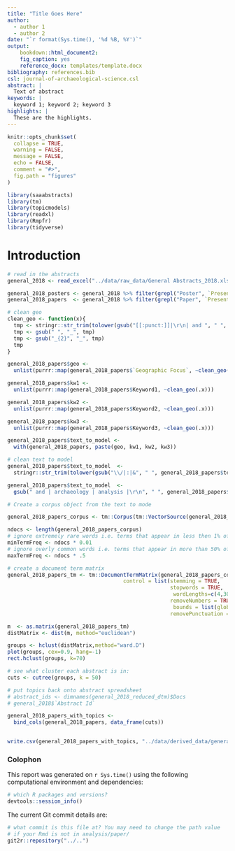 ```yaml
---
title: "Title Goes Here"
author:
  - author 1
  - author 2
date: "`r format(Sys.time(), '%d %B, %Y')`"
output: 
    bookdown::html_document2:
    fig_caption: yes
    reference_docx: templates/template.docx
bibliography: references.bib
csl: journal-of-archaeological-science.csl
abstract: |
  Text of abstract
keywords: |
  keyword 1; keyword 2; keyword 3
highlights: |
  These are the highlights. 
---
```



<!-- This is the format for text comments that will be ignored during renderings. Do not put R code in these comments because it will not be ignored. -->

```r
knitr::opts_chunk$set(
  collapse = TRUE,
  warning = FALSE,
  message = FALSE,
  echo = FALSE,
  comment = "#>",
  fig.path = "figures"
)

library(saaabstracts)
library(tm)
library(topicmodels)
library(readxl)
library(Rmpfr)
library(tidyverse)
```

# Introduction

```r
# read in the abstracts
general_2018 <- read_excel("../data/raw_data/General Abstracts_2018.xlsx")

general_2018_posters <- general_2018 %>% filter(grepl("Poster", `Presentation Format`))
general_2018_papers  <- general_2018 %>% filter(grepl("Paper", `Presentation Format`))

# clean geo
clean_geo <- function(x){
  tmp <- stringr::str_trim(tolower(gsub("[[:punct:]]|\r\n| and ", " ", x)))
  tmp <- gsub(" ", "_", tmp)
  tmp <- gsub("_{2}", "_", tmp)
  tmp
}

general_2018_papers$geo <- 
  unlist(purrr::map(general_2018_papers$`Geographic Focus`, ~clean_geo(.x)))

general_2018_papers$kw1 <- 
  unlist(purrr::map(general_2018_papers$Keyword1, ~clean_geo(.x)))

general_2018_papers$kw2 <- 
  unlist(purrr::map(general_2018_papers$Keyword2, ~clean_geo(.x)))

general_2018_papers$kw3 <- 
  unlist(purrr::map(general_2018_papers$Keyword3, ~clean_geo(.x)))

general_2018_papers$text_to_model <- 
  with(general_2018_papers, paste(geo, kw1, kw2, kw3))
```


```r
# clean text to model
general_2018_papers$text_to_model  <- 
  stringr::str_trim(tolower(gsub("\\/|:|&", " ", general_2018_papers$text_to_model)))

general_2018_papers$text_to_model  <- 
  gsub(" and | archaeology | analysis |\r\n", " ", general_2018_papers$text_to_model)

```

```r
# Create a corpus object from the text to mode

general_2018_papers_corpus <- tm::Corpus(tm::VectorSource(general_2018_papers$text_to_model ))

ndocs <- length(general_2018_papers_corpus)
# ignore extremely rare words i.e. terms that appear in less then 1% of the documents
minTermFreq <- ndocs * 0.01
# ignore overly common words i.e. terms that appear in more than 50% of the documents
maxTermFreq <- ndocs * .5

# create a document term matrix
general_2018_papers_tm <- tm::DocumentTermMatrix(general_2018_papers_corpus, 
                                     control = list(stemming = TRUE, 
                                                    stopwords = TRUE,
                                                     wordLengths=c(4,30),  
                                                    removeNumbers = TRUE, 
                                                     bounds = list(global = c(minTermFreq, maxTermFreq)),
                                                    removePunctuation = TRUE))
```


```r
m  <- as.matrix(general_2018_papers_tm)
distMatrix <- dist(m, method="euclidean")

groups <- hclust(distMatrix,method="ward.D")
plot(groups, cex=0.9, hang=-1)
rect.hclust(groups, k=70)

# see what cluster each abstract is in:
cuts <- cutree(groups, k = 50)
```



```r
# put topics back onto abstract spreadsheet
# abstract_ids <- dimnames(general_2018_reduced_dtm)$Docs
# general_2018$`Abstract Id`

general_2018_papers_with_topics <- 
  bind_cols(general_2018_papers, data_frame(cuts))
 

write.csv(general_2018_papers_with_topics, "../data/derived_data/general_2018_papers_with_clusters.csv")
```

### Colophon

This report was generated on `r Sys.time()` using the following computational environment and dependencies: 

```r
# which R packages and versions?
devtools::session_info()
```

The current Git commit details are:

```r
# what commit is this file at? You may need to change the path value
# if your Rmd is not in analysis/paper/
git2r::repository("../..")
```


